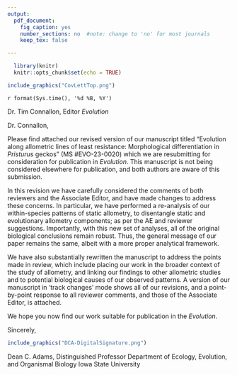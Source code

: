 ```yaml
---
output:
  pdf_document:
    fig_caption: yes
    number_sections: no  #note: change to 'no' for most journals
    keep_tex: false

---
```


```r
  library(knitr)
  knitr::opts_chunk$set(echo = TRUE)

```


```r
include_graphics("CovLettTop.png")  
```

`r format(Sys.time(), '%d %B, %Y')`
\hfill\break

Dr. Tim Connallon, Editor\hfill\break
*Evolution*

Dr. Connallon,

Please find attached our revised version of our manuscript titled "Evolution along allometric lines of least resistance: Morphological differentiation in *Pristurus* geckos" (MS #EVO-23-0020) which we are resubmitting for consideration for publication in *Evolution*. This manuscript is not being considered elsewhere for publication, and both authors are aware of this submission. \hfill\break

In this revision we have carefully considered the comments of both reviewers and the Associate Editor, and have made changes to address these concerns. In particular, we have performed a re-analysis of our within-species patterns of static allometry, to disentangle static and evolutionary allometry components; as per the AE and reviewer suggestions. Importantly, with this new set of analyses, all of the original biological conclusions remain robust. Thus, the general message of our paper remains the same, albeit with a more proper analytical framework.  \hfill\break

We have also substantially rewritten the manuscript to address the points made in review, which include placing our work in the broader context of the study of allometry, and linking our findings to other allometric studies and to potential biological causes of our observed patterns.  A version of our manuscript in 'track changes' mode shows all of our revisions, and a point-by-point response to all reviewer comments, and those of the Associate Editor, is attached.  \hfill\break

We hope you now find our work suitable for publication in the *Evolution*.

Sincerely,

```r
include_graphics("DCA-DigitalSignature.png")  
```

Dean C. Adams, Distinguished Professor\hfill\break
Department of Ecology, Evolution, and Organismal Biology\hfill\break
Iowa State University
